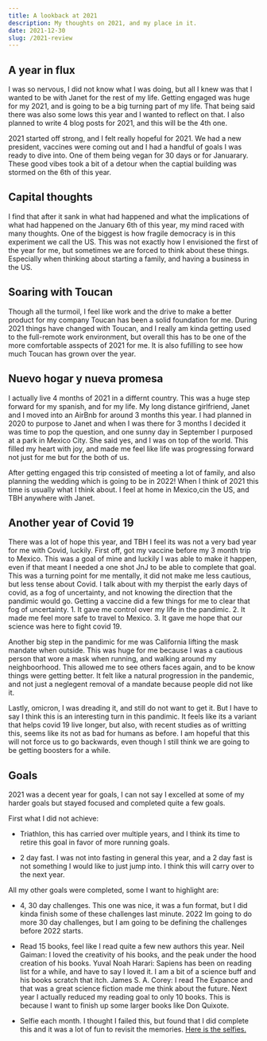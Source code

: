```yaml
---
title: A lookback at 2021
description: My thoughts on 2021, and my place in it.
date: 2021-12-30
slug: /2021-review
---
```


## A year in flux

I was so nervous, I did not know what I was doing, but all I knew was that I wanted to be with Janet for the rest of my life. Getting engaged was huge for my 2021, and is going to be a big turning part of my life. That being said there was also some lows this year and I wanted to reflect on that. I also planned to write 4 blog posts for 2021, and this will be the 4th one.

2021 started off strong, and I felt really hopeful for 2021. We had a new president, vaccines were coming out and I had a handful of goals I was ready to dive into. One of them being vegan for 30 days or for Januarary. These good vibes took a bit of a detour when the captial building was stormed on the 6th of this year.

## Capital thoughts

I find that after it sank in what had happened and what the implications of what had happened on the January 6th of this year, my mind raced with many thoughts. One of the biggest is how fragile democracy is in this experiment we call the US. This was not exactly how I envisioned the first of the year for me, but sometimes we are forced to think about these things. Especially when thinking about starting a family, and having a business in the US.

## Soaring with Toucan

Though all the turmoil, I feel like work and the drive to make a better product for my company Toucan has been a solid foundation for me. During 2021 things have changed with Toucan, and I really am kinda getting used to the full-remote work environment, but overall this has to be one of the more comfortable asspects of 2021 for me. It is also fufilling to see how much Toucan has grown over the year.

## Nuevo hogar y nueva promesa

I actually live 4 months of 2021 in a differnt country. This was a huge step forward for my spanish, and for my life. My long distance girlfriend, Janet and I moved into an AirBnb for around 3 months this year. I had planned in 2020 to purpose to Janet and when I was there for 3 months I decided it was time to pop the question, and one sunny day in September I purposed at a park in Mexico City. She said yes, and I was on top of the world. This filled my heart with joy, and made me feel like life was progressing forward not just for me but for the both of us.

After getting engaged this trip consisted of meeting a lot of family, and also planning the wedding which is going to be in 2022! When I think of 2021 this time is usually what I think about. I feel at home in Mexico,cin the US, and TBH anywhere with Janet.

## Another year of Covid 19

There was a lot of hope this year, and TBH I feel its was not a very bad year for me with Covid, luckily. First off, got my vaccine before my 3 month trip to Mexico. This was a goal of mine and luckily I was able to make it happen, even if that meant I needed a one shot JnJ to be able to complete that goal. This was a turning point for me mentally, it did not make me less cautious, but less tense about Covid. I talk about with my therpist the early days of covid, as a fog of uncertainty, and not knowing the direction that the pandimic would go. Getting a vaccine did a few things for me to clear that fog of uncertainty. 1. It gave me control over my life in the pandimic. 2. It made me feel more safe to travel to Mexico. 3. It gave me hope that our science was here to fight covid 19.

Another big step in the pandimic for me was California lifting the mask mandate when outside. This was huge for me because I was a cautious person that wore a mask when running, and walking around my neighboorhood. This allowed me to see others faces again, and to be know things were getting better. It felt like a natural progression in the pandemic, and not just a neglegent removal of a mandate because people did not like it.

Lastly, omicron, I was dreading it, and still do not want to get it. But I have to say I think this is an interesting turn in this pandimic. It feels like its a variant that helps covid 19 live longer, but also, with recent studies as of writting this, seems like its not as bad for humans as before. I am hopeful that this will not force us to go backwards, even though I still think we are going to be getting boosters for a while.

## Goals

2021 was a decent year for goals, I can not say I excelled at some of my harder goals but stayed focused and completed quite a few goals.

First what I did not achieve:

- Triathlon, this has carried over multiple years, and I think its time to retire this goal in favor of more running goals.

- 2 day fast. I was not into fasting in general this year, and a 2 day fast is not something I would like to just jump into. I think this will carry over to the next year.

All my other goals were completed, some I want to highlight are:

- 4, 30 day challenges. This one was nice, it was a fun format, but I did kinda finish some of these challenges last minute. 2022 Im going to do more 30 day challenges, but I am going to be defining the challenges before 2022 starts.

- Read 15 books, feel like I read quite a few new authors this year. Neil Gaiman: I loved the creativity of his books, and the peak under the hood creation of his books. Yuval Noah Harari: Sapiens has been on reading list for a while, and have to say I loved it. I am a bit of a science buff and his books scratch that itch. James S. A. Corey: I read The Expance and that was a great science fiction made me think about the future. Next year I actually reduced my reading goal to only 10 books. This is because I want to finish up some larger books like Don Quixote.

- Selfie each month. I thought I failed this, but found that I did complete this and it was a lot of fun to revisit the memories. [Here is the selfies.](https://www.notion.so/jjcblw/Selfies-9a109ae37b2c449091f5aa7a140ebb84)
